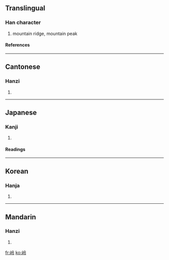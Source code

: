 {{see|岺|嶺}}

==Translingual==
===Han character===
{{Han char|rn=46|rad=山|as=05|sn=8|four=2872<sub>7</sub>|canj=山人戈戈 (UOII)}}
# mountain ridge, mountain peak
====References====
{{Han ref|kx=0309.240|dkj=07993|dj=0609.200|hdz=10768.040|uh=5CAD|ud=23725|bh=CC64|bd=52324}}
----
==Cantonese==
===Hanzi===
{{yue-hanzi|jyut=|y=ling5}}
# {{defn|Cantonese}}
----
==Japanese==
===Kanji===
{{ja-kanji|grade=|rs=山05}}
# {{defn|Japanese}} 
====Readings====
{{ja-readings|on=[[れい]] (rei)|kun=}}
----
==Korean==
===Hanja===
{{ko-hanja|hangeul=령|rv=ryeong|mr=ryŏng}}
# {{defn|Korean}}
----
==Mandarin==
===Hanzi===
{{cmn-hanzi|tra=嶺|pin=[[líng]] ([[ling2]])|wg=ling<sup>2</sup>}}
# {{defn|Mandarin}}

[[fr:岭]]
[[ko:岭]]